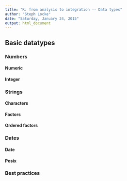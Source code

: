 ```yaml
---
title: "R: from analysis to integration -- Data types"
author: "Steph Locke"
date: "Saturday, January 24, 2015"
output: html_document
---
```


## Basic datatypes

### Numbers

#### Numeric

#### Integer


### Strings

#### Characters

#### Factors

#### Ordered factors


### Dates

#### Date

#### Posix


### Best practices